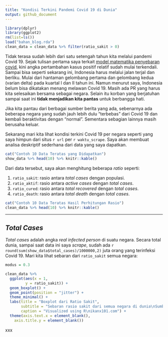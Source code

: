 ```yaml
---
title: "Kondisi Terkini Pandemi Covid 19 di Dunia"
output: github_document
---
```


```r
library(dplyr)
library(ggplot2)
rm(list=ls())
load("bahan_blog.rda")
clean_data = clean_data %>% filter(ratio_sakit > 0)
```

Tidak terasa sudah lebih dari satu setengah tahun kita melalui pandemi Covid 19. Sejak tulisan pertama saya terkait [model matematika penyebaran covid](https://ikanx101.com/blog/covid/), kini angka pertambahan kasus positif relatif sudah mulai terkendali. Sampai bisa seperti sekarang ini, Indonesia harus melalui jalan terjal dan berliku. Mulai dari hantaman gelombang pertama dan gelombang kedua (varian delta) pada kuartal I dan II tahun ini. Namun menurut saya, Indonesia belum bisa dikatakan menang melawan Covid 19. Masih ada PR yang harus kita selesaikan bersama sebagai negara. Selain itu korban yang berjatuhan sampai saat ini __tidak menjadikan kita pantas__ untuk berbangga hati.

Jika kita pantau dari berbagai sumber berita yang ada, sebenarnya ada beberapa negara yang sudah jauh lebih dulu "terbebas" dari Covid 19 dan kembali beraktivitas dengan "normal". Sementara sebagian lainnya masih berusaha keluar.

Sekarang mari kita lihat kondisi terkini Covid 19 per negara seperti yang saya himpun dari situs `r url` per `r waktu_scrape`. Saya akan membuat analisa deskriptif sederhana dari data yang saya dapatkan.

```r
cat("Contoh 10 Data Teratas yang Didapatkan")
show_data %>% head(10) %>% knitr::kable()
```

Dari data tersebut, saya akan menghitung beberapa _ratio_ seperti:

1. `ratio_sakit`: rasio antara _total cases_ dengan populasi.
1. `ratio_aktif`: rasio antara _active cases_ dengan _total cases_.
1. `ratio_cured`: rasio antara _total recovered_ dengan _total cases_.
1. `ratio_death`: rasio antara _total death_ dengan _total cases_.

```r
cat("Contoh 10 Data Teratas Hasil Perhitungan Rasio")
clean_data %>% head(10) %>% knitr::kable()
```

---

## _Total Cases_

_Total cases_ adalah angka _real infected person_ di suatu negara. Secara total dunia, sampai saat data ini saya _scrape_, sudah ada `r round(sum(show_data$total_cases)/1000000,2)` juta orang yang terinfeksi Covid 19. Mari kita lihat sebaran dari `ratio_sakit` semua negara:

```r
modus = 0.3

clean_data %>%
  ggplot(aes(x = 1,
	     y = ratio_sakit)) +
  geom_boxplot() +
  geom_point(position = "jitter") +
  theme_minimal() +
  labs(title = "Boxplot dari Ratio Sakit",
       subtitle = "Sebaran rasio sakit dari semua negara di dunia\nSumber data: worldometers",
       caption = "Visualized using R\nikanx101.com") +
  theme(axis.text.x = element_blank(),
	axis.title.y = element_blank())

```

xxx
